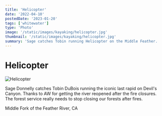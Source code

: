 ```yaml
---
title: 'Helicopter'
date: '2022-04-10'
postedDate: '2023-01-20'
tags: ['whitewater']
type: 'Photo'
image: '/static/images/kayaking/helicopter.jpg'
thumbnail: '/static/images/kayaking/helicopter.jpg'
summary: 'Sage catches Tobin running Helicopter on the Middle Feather.'
---
```


# Helicopter

![Helicopter](/static/images/kayaking/helicopter.jpg)

Sage Donnelly catches Tobin DuBois running the iconic last rapid on Devil's Canyon. Thanks to AW for getting the river reopened after the fire closures. The forest service really needs to stop closing our forests after fires.

Middle Fork of the Feather River, CA
